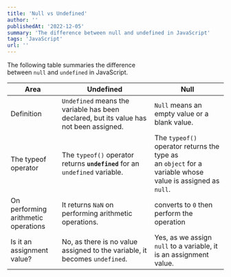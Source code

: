```yaml
---
title: 'Null vs Undefined'
author: ''
publishedAt: '2022-12-05'
summary: 'The difference between null and undefined in JavaScript'
tags: 'JavaScript'
url: ''
---
```


The following table summaries the difference between `null` and `undefined` in JavaScript.

| Area                                | Undefined                                                                              | Null                                                                                                      |
| ----------------------------------- | -------------------------------------------------------------------------------------- | --------------------------------------------------------------------------------------------------------- |
| Definition                          | `Undefined` means the variable has been declared, but its value has not been assigned. | `Null` means an empty value or a blank value.                                                             |
| The typeof operator                 | The `typeof()` operator returns **`undefined`** for an `undefined` variable.           | The `typeof()` operator returns the type as an `object` for a variable whose value is assigned as `null`. |
| On performing arithmetic operations | It returns `NaN` on performing arithmetic operations.                                  | converts to `0` then perform the operation                                                                |
| Is it an assignment value?          | No, as there is no value assigned to the variable, it becomes `undefined`.             | Yes, as we assign `null` to a variable, it is an assignment value.                                        |
